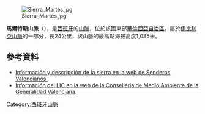 {{coord|39|19|30.73|N|0|57|5.01|W|display=title}}
[[Image:Sierra_Martés.jpg|thumb]]

'''馬爾特斯山脈'''（{{lang-es|Sierra Martés}}），是[[西班牙|西班牙]]的[[山脈|山脈]]，位於該國東部[[華倫西亞自治區|華倫西亞自治區]]，屬於[[伊比利亞山脈|伊比利亞山脈]]的一部分，長24公里，該山脈的最高點海拔高度1,085米。

==參考資料==
* [https://web.archive.org/web/20141123033151/http://www.senderosvalencianos.es/ruta/sierra/martes/descripcion-VA007.html Información y descripción de la sierra en la web de Senderos Valencianos.] 
* [https://web.archive.org/web/20131029185618/http://www.cma.gva.es/areas/estado/biodiversidad/habitats/32.html Información del LIC en la web de la Conselleria de Medio Ambiente de la Generalidad Valenciana].

{{Spain-geo-stub}}
[[Category:西班牙山脈|Category:西班牙山脈]]